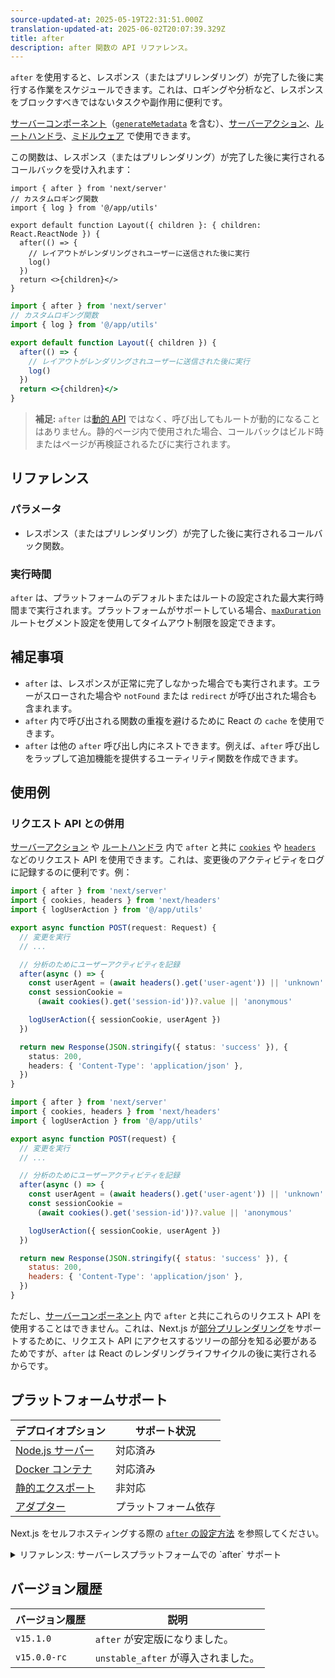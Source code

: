 ```yaml
---
source-updated-at: 2025-05-19T22:31:51.000Z
translation-updated-at: 2025-06-02T20:07:39.329Z
title: after
description: after 関数の API リファレンス。
---
```


`after` を使用すると、レスポンス（またはプリレンダリング）が完了した後に実行する作業をスケジュールできます。これは、ロギングや分析など、レスポンスをブロックすべきではないタスクや副作用に便利です。

[サーバーコンポーネント](/docs/app/getting-started/server-and-client-components)（[`generateMetadata`](https://nextjs.org/docs/app/api-reference/functions/generate-metadata) を含む）、[サーバーアクション](/docs/app/building-your-application/data-fetching/server-actions-and-mutations)、[ルートハンドラ](/docs/app/building-your-application/routing/route-handlers)、[ミドルウェア](/docs/app/building-your-application/routing/middleware) で使用できます。

この関数は、レスポンス（またはプリレンダリング）が完了した後に実行されるコールバックを受け入れます：

```tsx filename="app/layout.tsx" switcher
import { after } from 'next/server'
// カスタムロギング関数
import { log } from '@/app/utils'

export default function Layout({ children }: { children: React.ReactNode }) {
  after(() => {
    // レイアウトがレンダリングされユーザーに送信された後に実行
    log()
  })
  return <>{children}</>
}
```

```jsx filename="app/layout.jsx" switcher
import { after } from 'next/server'
// カスタムロギング関数
import { log } from '@/app/utils'

export default function Layout({ children }) {
  after(() => {
    // レイアウトがレンダリングされユーザーに送信された後に実行
    log()
  })
  return <>{children}</>
}
```

> **補足:** `after` は[動的 API](/docs/app/getting-started/partial-prerendering#dynamic-rendering) ではなく、呼び出してもルートが動的になることはありません。静的ページ内で使用された場合、コールバックはビルド時またはページが再検証されるたびに実行されます。

## リファレンス

### パラメータ

- レスポンス（またはプリレンダリング）が完了した後に実行されるコールバック関数。

### 実行時間

`after` は、プラットフォームのデフォルトまたはルートの設定された最大実行時間まで実行されます。プラットフォームがサポートしている場合、[`maxDuration`](/docs/app/api-reference/file-conventions/route-segment-config#maxduration) ルートセグメント設定を使用してタイムアウト制限を設定できます。

## 補足事項

- `after` は、レスポンスが正常に完了しなかった場合でも実行されます。エラーがスローされた場合や `notFound` または `redirect` が呼び出された場合も含まれます。
- `after` 内で呼び出される関数の重複を避けるために React の `cache` を使用できます。
- `after` は他の `after` 呼び出し内にネストできます。例えば、`after` 呼び出しをラップして追加機能を提供するユーティリティ関数を作成できます。

## 使用例

### リクエスト API との併用

[サーバーアクション](/docs/app/building-your-application/data-fetching/server-actions-and-mutations) や [ルートハンドラ](/docs/app/api-reference/file-conventions/route) 内で `after` と共に [`cookies`](/docs/app/api-reference/functions/cookies) や [`headers`](/docs/app/api-reference/functions/headers) などのリクエスト API を使用できます。これは、変更後のアクティビティをログに記録するのに便利です。例：

```ts filename="app/api/route.ts" highlight={2,7-9} switcher
import { after } from 'next/server'
import { cookies, headers } from 'next/headers'
import { logUserAction } from '@/app/utils'

export async function POST(request: Request) {
  // 変更を実行
  // ...

  // 分析のためにユーザーアクティビティを記録
  after(async () => {
    const userAgent = (await headers().get('user-agent')) || 'unknown'
    const sessionCookie =
      (await cookies().get('session-id'))?.value || 'anonymous'

    logUserAction({ sessionCookie, userAgent })
  })

  return new Response(JSON.stringify({ status: 'success' }), {
    status: 200,
    headers: { 'Content-Type': 'application/json' },
  })
}
```

```js filename="app/api/route.js" highlight={2,7-9} switcher
import { after } from 'next/server'
import { cookies, headers } from 'next/headers'
import { logUserAction } from '@/app/utils'

export async function POST(request) {
  // 変更を実行
  // ...

  // 分析のためにユーザーアクティビティを記録
  after(async () => {
    const userAgent = (await headers().get('user-agent')) || 'unknown'
    const sessionCookie =
      (await cookies().get('session-id'))?.value || 'anonymous'

    logUserAction({ sessionCookie, userAgent })
  })

  return new Response(JSON.stringify({ status: 'success' }), {
    status: 200,
    headers: { 'Content-Type': 'application/json' },
  })
}
```

ただし、[サーバーコンポーネント](/docs/app/getting-started/server-and-client-components) 内で `after` と共にこれらのリクエスト API を使用することはできません。これは、Next.js が[部分プリレンダリング](/docs/app/getting-started/partial-prerendering)をサポートするために、リクエスト API にアクセスするツリーの部分を知る必要があるためですが、`after` は React のレンダリングライフサイクルの後に実行されるからです。

## プラットフォームサポート

| デプロイオプション                                                   | サポート状況      |
| ------------------------------------------------------------------- | ----------------- |
| [Node.js サーバ゙ー](/docs/app/getting-started/deploying#nodejs-server) | 対応済み          |
| [Docker コンテナ](/docs/app/getting-started/deploying#docker)        | 対応済み          |
| [静的エクスポート](/docs/app/getting-started/deploying#static-export) | 非対応            |
| [アダプター](/docs/app/getting-started/deploying#adapters)           | プラットフォーム依存 |

Next.js をセルフホスティングする際の [`after` の設定方法](/docs/app/guides/self-hosting#after) を参照してください。

<details id="after-serverless">
  <summary>リファレンス: サーバーレスプラットフォームでの `after` サポート</summary>
  サーバーレスコンテキストで `after` を使用するには、レスポンスが送信された後に非同期タスクが完了するのを待つ必要があります。Next.js と Vercel では、[`waitUntil`](https://vercel.com/docs/functions/functions-api-reference#waituntil) に渡されたすべての Promise が解決するまでサーバーレス呼び出しの寿命を延ばす `waitUntil(promise)` というプリミティブを使用してこれを実現します。

ユーザーが `after` を実行できるようにしたい場合は、同様の動作をする `waitUntil` の実装を提供する必要があります。

`after` が呼び出されると、Next.js は次のように `waitUntil` にアクセスします：

```jsx
const RequestContext = globalThis[Symbol.for('@next/request-context')]
const contextValue = RequestContext?.get()
const waitUntil = contextValue?.waitUntil
```

つまり、`globalThis[Symbol.for('@next/request-context')]` には次のようなオブジェクトが含まれていることが期待されます：

```tsx
type NextRequestContext = {
  get(): NextRequestContextValue | undefined
}

type NextRequestContextValue = {
  waitUntil?: (promise: Promise<any>) => void
}
```

実装例を以下に示します。

```tsx
import { AsyncLocalStorage } from 'node:async_hooks'

const RequestContextStorage = new AsyncLocalStorage<NextRequestContextValue>()

// Next.js が使用するアクセサを定義して注入
const RequestContext: NextRequestContext = {
  get() {
    return RequestContextStorage.getStore()
  },
}
globalThis[Symbol.for('@next/request-context')] = RequestContext

const handler = (req, res) => {
  const contextValue = { waitUntil: YOUR_WAITUNTIL }
  // 値を提供
  return RequestContextStorage.run(contextValue, () => nextJsHandler(req, res))
}
```

</details>

## バージョン履歴

| バージョン履歴     | 説明                          |
| --------------- | ---------------------------- |
| `v15.1.0`       | `after` が安定版になりました。 |
| `v15.0.0-rc`    | `unstable_after` が導入されました。 |